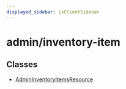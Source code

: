 ```yaml
---
displayed_sidebar: jsClientSidebar
---
```



# admin/inventory-item

## Classes

- [AdminInventoryItemsResource](../admin_inventory_item/classes/admin_inventory_item.AdminInventoryItemsResource.mdx)
